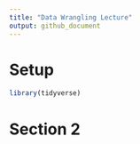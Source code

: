 ```yaml
---
title: "Data Wrangling Lecture"
output: github_document
---
```


# Setup

```r
library(tidyverse)
```

# Section 2
